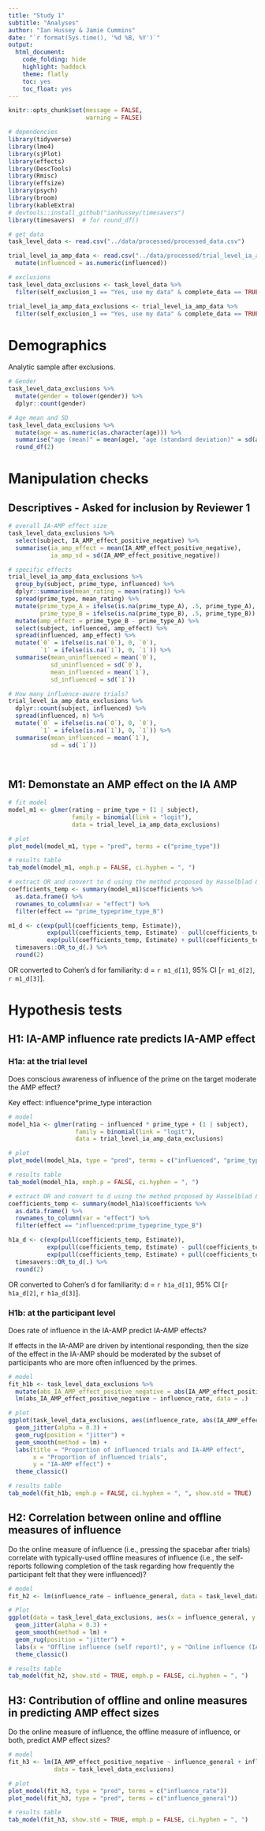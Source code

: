 ```yaml
---
title: "Study 1"
subtitle: "Analyses"
author: "Ian Hussey & Jamie Cummins"
date: "`r format(Sys.time(), '%d %B, %Y')`"
output:
  html_document:
    code_folding: hide
    highlight: haddock
    theme: flatly
    toc: yes
    toc_float: yes
---
```


```r

knitr::opts_chunk$set(message = FALSE, 
                      warning = FALSE)

```

```r

# dependencies
library(tidyverse)
library(lme4)
library(sjPlot)
library(effects)
library(DescTools)
library(Rmisc)
library(effsize)
library(psych)
library(broom)
library(kableExtra)
# devtools::install_github("ianhussey/timesavers")
library(timesavers)  # for round_df()

# get data 
task_level_data <- read.csv("../data/processed/processed_data.csv")

trial_level_ia_amp_data <- read.csv("../data/processed/trial_level_ia_amp_positive_negative_data.csv") %>%
  mutate(influenced = as.numeric(influenced))

# exclusions
task_level_data_exclusions <- task_level_data %>%
  filter(self_exclusion_1 == "Yes, use my data" & complete_data == TRUE)

trial_level_ia_amp_data_exclusions <- trial_level_ia_amp_data %>%
  filter(self_exclusion_1 == "Yes, use my data" & complete_data == TRUE)

```

# Demographics

Analytic sample after exclusions.

```r

# Gender
task_level_data_exclusions %>%
  mutate(gender = tolower(gender)) %>%
  dplyr::count(gender)

# Age mean and SD
task_level_data_exclusions %>%
  mutate(age = as.numeric(as.character(age))) %>%
  summarise("age (mean)" = mean(age), "age (standard deviation)" = sd(age)) %>%
  round_df(2)

```

# Manipulation checks

## Descriptives - Asked for inclusion by Reviewer 1

```r

# overall IA-AMP effect size
task_level_data_exclusions %>%
  select(subject, IA_AMP_effect_positive_negative) %>%
  summarise(ia_amp_effect = mean(IA_AMP_effect_positive_negative),
            ia_amp_sd = sd(IA_AMP_effect_positive_negative))

# specific effects
trial_level_ia_amp_data_exclusions %>%
  group_by(subject, prime_type, influenced) %>%
  dplyr::summarise(mean_rating = mean(rating)) %>%
  spread(prime_type, mean_rating) %>%
  mutate(prime_type_A = ifelse(is.na(prime_type_A), .5, prime_type_A),
         prime_type_B = ifelse(is.na(prime_type_B), .5, prime_type_B)) %>%
  mutate(amp_effect = prime_type_B - prime_type_A) %>%
  select(subject, influenced, amp_effect) %>%
  spread(influenced, amp_effect) %>%
  mutate(`0` = ifelse(is.na(`0`), 0, `0`),
         `1` = ifelse(is.na(`1`), 0, `1`)) %>%
  summarise(mean_uninfluenced = mean(`0`),
            sd_uninfluenced = sd(`0`),
            mean_influenced = mean(`1`),
            sd_influenced = sd(`1`))

# How many influence-aware trials?
trial_level_ia_amp_data_exclusions %>%
  dplyr::count(subject, influenced) %>%
  spread(influenced, n) %>%
  mutate(`0` = ifelse(is.na(`0`), 0, `0`),
         `1` = ifelse(is.na(`1`), 0, `1`)) %>%
  summarise(mean_influenced = mean(`1`),
            sd = sd(`1`))
  
  

```

## M1: Demonstate an AMP effect on the IA AMP

```r

# fit model
model_m1 <- glmer(rating ~ prime_type + (1 | subject), 
                  family = binomial(link = "logit"),
                  data = trial_level_ia_amp_data_exclusions)

# plot
plot_model(model_m1, type = "pred", terms = c("prime_type"))

# results table
tab_model(model_m1, emph.p = FALSE, ci.hyphen = ", ")

# extract OR and convert to d using the method proposed by Hasselblad & Hedges (1995, Equation 5, p. 170): d = log(OR)*(sqrt(3)/pi). See also Sánchez-Meca, Marín-Martínez & Chacón-Moscoso's (2003).
coefficients_temp <- summary(model_m1)$coefficients %>%
  as.data.frame() %>%
  rownames_to_column(var = "effect") %>%
  filter(effect == "prime_typeprime_type_B")

m1_d <- c(exp(pull(coefficients_temp, Estimate)), 
           exp(pull(coefficients_temp, Estimate) - pull(coefficients_temp, "Std. Error")*1.96),
           exp(pull(coefficients_temp, Estimate) + pull(coefficients_temp, "Std. Error")*1.96)) %>%
  timesavers::OR_to_d(.) %>%
  round(2)

```

OR converted to Cohen's d for familiarity: d = `r m1_d[1]`, 95% CI [`r m1_d[2]`, `r m1_d[3]`].

# Hypothesis tests

## H1: IA-AMP influence rate predicts IA-AMP effect

### H1a: at the trial level

Does conscious awareness of influence of the prime on the target moderate the AMP effect?

Key effect: influence*prime_type interaction

```r

# model
model_h1a <- glmer(rating ~ influenced * prime_type + (1 | subject), 
                   family = binomial(link = "logit"),
                   data = trial_level_ia_amp_data_exclusions)

# plot
plot_model(model_h1a, type = "pred", terms = c("influenced", "prime_type"))

# results table
tab_model(model_h1a, emph.p = FALSE, ci.hyphen = ", ")

# extract OR and convert to d using the method proposed by Hasselblad & Hedges (1995, Equation 5, p. 170): d = log(OR)*(sqrt(3)/pi). See also Sánchez-Meca, Marín-Martínez & Chacón-Moscoso's (2003).
coefficients_temp <- summary(model_h1a)$coefficients %>%
  as.data.frame() %>%
  rownames_to_column(var = "effect") %>%
  filter(effect == "influenced:prime_typeprime_type_B")

h1a_d <- c(exp(pull(coefficients_temp, Estimate)), 
           exp(pull(coefficients_temp, Estimate) - pull(coefficients_temp, "Std. Error")*1.96),
           exp(pull(coefficients_temp, Estimate) + pull(coefficients_temp, "Std. Error")*1.96)) %>%
  timesavers::OR_to_d(.) %>%
  round(2)

```

OR converted to Cohen's d for familiarity: d = `r h1a_d[1]`, 95% CI [`r h1a_d[2]`, `r h1a_d[3]`].

### H1b: at the participant level

Does rate of influence in the IA-AMP predict IA-AMP effects?

If effects in the IA-AMP are driven by intentional responding, then the size of the effect in the IA-AMP should be moderated by the subset of participants who are more often influenced by the primes. 

```r

# model
fit_h1b <- task_level_data_exclusions %>%
  mutate(abs_IA_AMP_effect_positive_negative = abs(IA_AMP_effect_positive_negative)) %>%
  lm(abs_IA_AMP_effect_positive_negative ~ influence_rate, data = .)

# plot
ggplot(task_level_data_exclusions, aes(influence_rate, abs(IA_AMP_effect_positive_negative))) + 
  geom_jitter(alpha = 0.3) +
  geom_rug(position = "jitter") +
  geom_smooth(method = lm) +
  labs(title = "Proportion of influenced trials and IA-AMP effect", 
       x = "Proportion of influenced trials", 
       y = "IA-AMP effect") +
  theme_classic()

# results table
tab_model(fit_h1b, emph.p = FALSE, ci.hyphen = ", ", show.std = TRUE)

```

## H2: Correlation between online and offline measures of influence

Do the online measure of influence (i.e., pressing the spacebar after trials) correlate with typically-used offline measures of influence (i.e., the self-reports following completion of the task regarding how frequently the participant felt that they were influenced)?

```r

# model
fit_h2 <- lm(influence_rate ~ influence_general, data = task_level_data_exclusions)

# Plot
ggplot(data = task_level_data_exclusions, aes(x = influence_general, y = influence_rate)) +
  geom_jitter(alpha = 0.3) +
  geom_smooth(method = lm) +
  geom_rug(position = "jitter") +
  labs(x = "Offline influence (self report)", y = "Online influence (IA-AMP)") +
  theme_classic()

# results table
tab_model(fit_h2, show.std = TRUE, emph.p = FALSE, ci.hyphen = ", ")

```

## H3: Contribution of offline and online measures in predicting AMP effect sizes

Do the online measure of influence, the offline measure of influence, or both, predict AMP effect sizes?

```r

# model
fit_h3 <- lm(IA_AMP_effect_positive_negative ~ influence_general + influence_rate, 
             data = task_level_data_exclusions)

# plot
plot_model(fit_h3, type = "pred", terms = c("influence_rate"))
plot_model(fit_h3, type = "pred", terms = c("influence_general"))

# results table
tab_model(fit_h3, show.std = TRUE, emph.p = FALSE, ci.hyphen = ", ")

```

